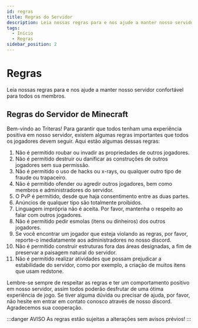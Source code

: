 ```yaml
---
id: regras
title: Regras do Servidor
description: Leia nossas regras para e nos ajude a manter nosso servidor confortável para todos os membros.
tags:
  - Início
  - Regras
sidebar_position: 2
---
```


# Regras

Leia nossas regras para e nos ajude a manter nosso servidor confortável para todos os membros.

## Regras do Servidor de Minecraft

Bem-vindo ao Triteras! Para garantir que todos tenham uma experiência positiva em nosso servidor, existem algumas regras importantes que todos os jogadores devem seguir. Aqui estão algumas dessas regras:

1. Não é permitido roubar ou invadir as propriedades de outros
   jogadores.
2. Não é permitido destruir ou danificar as construções de outros
   jogadores sem sua permissão.
3. Não é permitido o uso de hacks ou x-rays, ou qualquer outro tipo de
   fraude ou trapaceiro.
4. Não é permitido ofender ou agredir outros jogadores, bem como
   membros e administradores do servidor.
5. O PvP é permitido, desde que haja consentimento entre as duas
   partes.
6. Anúncios de qualquer tipo são totalmente proibidos.
7. Linguagem imprópria não é aceita. Por favor, mantenha o respeito ao
   falar com outros jogadores.
8. Não é permitido pedir esmolas (itens ou dinheiros) dos outros
   jogadores.
9. Se você encontrar um jogador que esteja violando as regras, por
   favor, reporte-o imediatamente aos administradores no nosso discord.
10. Não é permitido construir estruturas fora das áreas designadas, a
    fim de preservar a paisagem natural do servidor.
11. Não é permitido realizar atividades que possam prejudicar a
    estabilidade do servidor, como por exemplo, a criação de muitos
    itens que usam redstone.

Lembre-se sempre de respeitar as regras e ter um comportamento positivo em nosso servidor, assim todos poderão desfrutar de uma ótima experiência de jogo. Se tiver alguma dúvida ou precisar de ajuda, por favor, não hesite em entrar em contato conosco através de nosso discord. Agradecemos sua cooperação.

:::danger AVISO
As regras estão sujeitas a alterações sem avisos prévios!
:::
